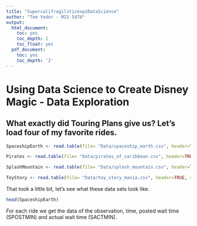 ```yaml
---
title: "SupercalifragilsticexpiDataScience"
author: "Tom Yoder - MIS 5470"
output:
  html_document:
    toc: yes
    toc_depth: 2
    toc_float: yes
  pdf_document:
    toc: yes
    toc_depth: '2'
---
```



Using Data Science to Create Disney Magic - Data Exploration   
============================================================

What exactly did Touring Plans give us? Let's load four of my favorite rides.
------
```r
SpaceshipEarth <- read.table(file= "Data/spaceship_earth.csv", header=TRUE, sep=",")

Pirates <- read.table(file= "Data/pirates_of_caribbean.csv", header=TRUE, sep=",")

SplashMountain <- read.table(file= "Data/splash_mountain.csv", header=TRUE, sep=",")

ToyStory <- read.table(file= "Data/toy_story_mania.csv", header=TRUE, sep=",")

```

That took a little bit, let's see what these data sets look like. 

```r
head(SpaceshipEarth)
```

For each ride we get the data of the observation, time, posted wait time (SPOSTMIN) and actual wait time (SACTMIN).






